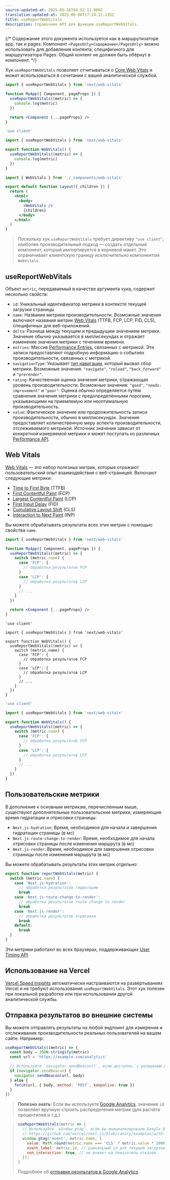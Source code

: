 ```yaml
---
source-updated-at: 2025-05-16T04:52:11.000Z
translation-updated-at: 2025-06-06T17:24:12.135Z
title: useReportWebVitals
description: Справочник API для функции useReportWebVitals.
---
```


{/* Содержание этого документа используется как в маршрутизаторе app, так и pages. Компонент `<PagesOnly>Содержание</PagesOnly>` можно использовать для добавления контента, специфичного для маршрутизатора Pages. Общий контент не должен быть обёрнут в компонент. */}

Хук `useReportWebVitals` позволяет отчитываться о [Core Web Vitals](https://web.dev/vitals/) и может использоваться в сочетании с вашей аналитической службой.

<PagesOnly>

```jsx filename="pages/_app.js"
import { useReportWebVitals } from 'next/web-vitals'

function MyApp({ Component, pageProps }) {
  useReportWebVitals((metric) => {
    console.log(metric)
  })

  return <Component {...pageProps} />
}
```

</PagesOnly>

<AppOnly>

```jsx filename="app/_components/web-vitals.js"
'use client'

import { useReportWebVitals } from 'next/web-vitals'

export function WebVitals() {
  useReportWebVitals((metric) => {
    console.log(metric)
  })
}
```

```jsx filename="app/layout.js"
import { WebVitals } from './_components/web-vitals'

export default function Layout({ children }) {
  return (
    <html>
      <body>
        <WebVitals />
        {children}
      </body>
    </html>
  )
}
```

> Поскольку хук `useReportWebVitals` требует директиву `"use client"`, наиболее производительный подход — создать отдельный компонент, который импортируется в корневой макет. Это ограничивает клиентскую границу исключительно компонентом `WebVitals`.

</AppOnly>

## useReportWebVitals

Объект `metric`, передаваемый в качестве аргумента хука, содержит несколько свойств:

- `id`: Уникальный идентификатор метрики в контексте текущей загрузки страницы
- `name`: Название метрики производительности. Возможные значения включают названия метрик [Web Vitals](#web-vitals) (TTFB, FCP, LCP, FID, CLS), специфичных для веб-приложений.
- `delta`: Разница между текущим и предыдущим значением метрики. Значение обычно указывается в миллисекундах и отражает изменение значения метрики с течением времени.
- `entries`: Массив [Performance Entries](https://developer.mozilla.org/docs/Web/API/PerformanceEntry), связанных с метрикой. Эти записи предоставляют подробную информацию о событиях производительности, связанных с метрикой.
- `navigationType`: Указывает [тип навигации](https://developer.mozilla.org/docs/Web/API/PerformanceNavigationTiming/type), который вызвал сбор метрики. Возможные значения: `"navigate"`, `"reload"`, `"back_forward"` и `"prerender"`.
- `rating`: Качественная оценка значения метрики, отражающая уровень производительности. Возможные значения: `"good"`, `"needs-improvement"` и `"poor"`. Оценка обычно определяется путём сравнения значения метрики с предопределёнными порогами, указывающими на приемлемую или неоптимальную производительность.
- `value`: Фактическое значение или продолжительность записи производительности, обычно в миллисекундах. Значение предоставляет количественную меру аспекта производительности, отслеживаемого метрикой. Источник значения зависит от конкретной измеряемой метрики и может поступать из различных [Performance API](https://developer.mozilla.org/docs/Web/API/Performance_API).

## Web Vitals

[Web Vitals](https://web.dev/vitals/) — это набор полезных метрик, которые отражают пользовательский опыт взаимодействия с веб-страницей. Включают следующие метрики:

- [Time to First Byte](https://developer.mozilla.org/docs/Glossary/Time_to_first_byte) (TTFB)
- [First Contentful Paint](https://developer.mozilla.org/docs/Glossary/First_contentful_paint) (FCP)
- [Largest Contentful Paint](https://web.dev/lcp/) (LCP)
- [First Input Delay](https://web.dev/fid/) (FID)
- [Cumulative Layout Shift](https://web.dev/cls/) (CLS)
- [Interaction to Next Paint](https://web.dev/inp/) (INP)

Вы можете обрабатывать результаты всех этих метрик с помощью свойства `name`.

<PagesOnly>

```jsx filename="pages/_app.js"
import { useReportWebVitals } from 'next/web-vitals'

function MyApp({ Component, pageProps }) {
  useReportWebVitals((metric) => {
    switch (metric.name) {
      case 'FCP': {
        // обработка результатов FCP
      }
      case 'LCP': {
        // обработка результатов LCP
      }
      // ...
    }
  })

  return <Component {...pageProps} />
}
```

</PagesOnly>

<AppOnly>

```tsx filename="app/components/web-vitals.tsx" switcher
'use client'

import { useReportWebVitals } from 'next/web-vitals'

export function WebVitals() {
  useReportWebVitals((metric) => {
    switch (metric.name) {
      case 'FCP': {
        // обработка результатов FCP
      }
      case 'LCP': {
        // обработка результатов LCP
      }
      // ...
    }
  })
}
```

```jsx filename="app/components/web-vitals.js" switcher
'use client'

import { useReportWebVitals } from 'next/web-vitals'

export function WebVitals() {
  useReportWebVitals((metric) => {
    switch (metric.name) {
      case 'FCP': {
        // обработка результатов FCP
      }
      case 'LCP': {
        // обработка результатов LCP
      }
      // ...
    }
  })
}
```

</AppOnly>

<PagesOnly>

## Пользовательские метрики

В дополнение к основным метрикам, перечисленным выше, существуют дополнительные пользовательские метрики, измеряющие время гидратации и отрисовки страницы:

- `Next.js-hydration`: Время, необходимое для начала и завершения гидратации страницы (в мс)
- `Next.js-route-change-to-render`: Время, необходимое для начала отрисовки страницы после изменения маршрута (в мс)
- `Next.js-render`: Время, необходимое для завершения отрисовки страницы после изменения маршрута (в мс)

Вы можете обрабатывать результаты этих метрик отдельно:

```js
export function reportWebVitals(metric) {
  switch (metric.name) {
    case 'Next.js-hydration':
      // обработка результатов гидратации
      break
    case 'Next.js-route-change-to-render':
      // обработка результатов route-change to render
      break
    case 'Next.js-render':
      // обработка результатов отрисовки
      break
    default:
      break
  }
}
```

Эти метрики работают во всех браузерах, поддерживающих [User Timing API](https://caniuse.com/#feat=user-timing).

</PagesOnly>

## Использование на Vercel

[Vercel Speed Insights](https://vercel.com/docs/concepts/speed-insights) автоматически настраиваются на развёртываниях Vercel и не требуют использования `useReportWebVitals`. Этот хук полезен при локальной разработке или при использовании другой аналитической службы.

## Отправка результатов во внешние системы

Вы можете отправлять результаты на любой эндпоинт для измерения и отслеживания производительности реальных пользователей на вашем сайте. Например:

```js
useReportWebVitals((metric) => {
  const body = JSON.stringify(metric)
  const url = 'https://example.com/analytics'

  // Используйте `navigator.sendBeacon()`, если доступно, с резервным вариантом `fetch()`.
  if (navigator.sendBeacon) {
    navigator.sendBeacon(url, body)
  } else {
    fetch(url, { body, method: 'POST', keepalive: true })
  }
})
```

> **Полезно знать**: Если вы используете [Google Analytics](https://analytics.google.com/analytics/web/), значение `id` позволяет вручную строить распределения метрик (для расчёта процентилей и т.д.)

> ```js
> useReportWebVitals(metric => {
>   // Используйте `window.gtag`, если вы инициализировали Google Analytics, как в этом примере:
>   // https://github.com/vercel/next.js/blob/canary/examples/with-google-analytics/pages/_app.js
>   window.gtag('event', metric.name, {
>     value: Math.round(metric.name === 'CLS' ? metric.value * 1000 : metric.value), // значения должны быть целыми числами
>     event_label: metric.id, // уникальный id для текущей загрузки страницы
>     non_interaction: true, // не влияет на показатель отказов.
>   });
> }
> ```
>
> Подробнее об [отправке результатов в Google Analytics](https://github.com/GoogleChrome/web-vitals#send-the-results-to-google-analytics).